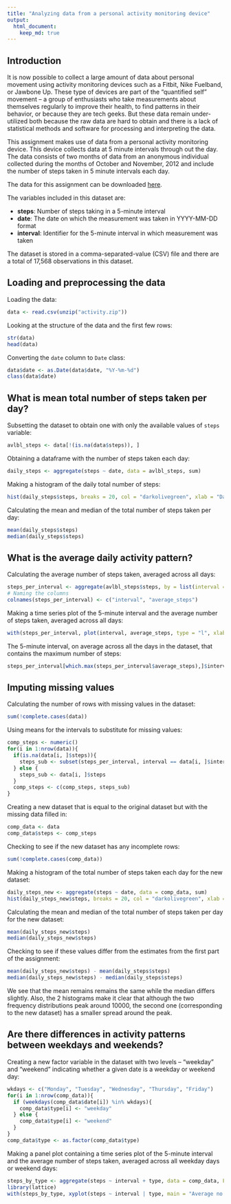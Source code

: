 ```yaml
---
title: "Analyzing data from a personal activity monitoring device"
output: 
  html_document:
    keep_md: true
---
```



## Introduction

It is now possible to collect a large amount of data about personal movement using activity monitoring devices such as a Fitbit, Nike Fuelband, or Jawbone Up. These type of devices are part of the “quantified self” movement – a group of enthusiasts who take measurements about themselves regularly to improve their health, to find patterns in their behavior, or because they are tech geeks. But these data remain under-utilized both because the raw data are hard to obtain and there is a lack of statistical methods and software for processing and interpreting the data.

This assignment makes use of data from a personal activity monitoring device. This device collects data at 5 minute intervals through out the day. The data consists of two months of data from an anonymous individual collected during the months of October and November, 2012 and include the number of steps taken in 5 minute intervals each day.

The data for this assignment can be downloaded [here](https://d396qusza40orc.cloudfront.net/repdata%2Fdata%2Factivity.zip).

The variables included in this dataset are:

- **steps**: Number of steps taking in a 5-minute interval
- **date**: The date on which the measurement was taken in YYYY-MM-DD format
- **interval**: Identifier for the 5-minute interval in which measurement was taken

The dataset is stored in a comma-separated-value (CSV) file and there are a total of 17,568 observations in this dataset.

## Loading and preprocessing the data  

Loading the data:
```r
data <- read.csv(unzip("activity.zip"))
```  
Looking at the structure of the data and the first few rows:
```r
str(data)
head(data)
```
Converting the `date` column to `Date` class:
```r
data$date <- as.Date(data$date, "%Y-%m-%d")
class(data$date)
```

## What is mean total number of steps taken per day?

Subsetting the dataset to obtain one with only the available values of `steps` variable:
```r
avlbl_steps <- data[!(is.na(data$steps)), ]
```
Obtaining a dataframe with the number of steps taken each day:
```r
daily_steps <- aggregate(steps ~ date, data = avlbl_steps, sum)
```
Making a histogram of the daily total number of steps:
```r
hist(daily_steps$steps, breaks = 20, col = "darkolivegreen", xlab = "Daily total number of steps", main = "Histogram of the daily total number of steps")
```
Calculating the mean and median of the total number of steps taken per day:
```r
mean(daily_steps$steps)
median(daily_steps$steps)
```

## What is the average daily activity pattern?
Calculating the average number of steps taken, averaged across all days:
```r
steps_per_interval <- aggregate(avlbl_steps$steps, by = list(interval = avlbl_steps$interval), FUN = mean)
# Naming the columns
colnames(steps_per_interval) <- c("interval", "average_steps")
```
Making a time series plot of the 5-minute interval and the average number of steps taken, averaged across all days:
```r
with(steps_per_interval, plot(interval, average_steps, type = "l", xlab = "Interval", ylab = "Average number of steps", main = "Average daily activity pattern",  col ="darkred"))
```
The 5-minute interval, on average across all the days in the dataset, that contains the maximum number of steps:
```r
steps_per_interval[which.max(steps_per_interval$average_steps),]$interval
```

## Imputing missing values

Calculating the number of rows with missing values in the dataset:
```r
sum(!complete.cases(data))
```
Using means for the intervals to substitute for missing values:
```r
comp_steps <- numeric()
for(i in 1:nrow(data)){
  if(is.na(data[i, ]$steps)){
    steps_sub <- subset(steps_per_interval, interval == data[i, ]$interval)$average_steps
  } else {
    steps_sub <- data[i, ]$steps
  }
  comp_steps <- c(comp_steps, steps_sub)
}
```
Creating a new dataset that is equal to the original dataset but with the missing data filled in:
```r
comp_data <- data
comp_data$steps <- comp_steps
```
Checking to see if the new dataset has any incomplete rows:
```r
sum(!complete.cases(comp_data))
```
Making a histogram of the total number of steps taken each day for the new dataset:
```r
daily_steps_new <- aggregate(steps ~ date, data = comp_data, sum)
hist(daily_steps_new$steps, breaks = 20, col = "darkolivegreen", xlab = "Daily total number of steps", main = "Histogram of the daily total number of steps")
```
Calculating the mean and median of the total number of steps taken per day for the new dataset:
```r
mean(daily_steps_new$steps)
median(daily_steps_new$steps)
```
Checking to see if these values differ from the estimates from the first part of the assignment:
```r
mean(daily_steps_new$steps) - mean(daily_steps$steps)
median(daily_steps_new$steps) - median(daily_steps$steps)
```
We see that the mean remains remains the same while the median differs slightly. Also, the 2 histograms make it clear that although the two frequency distributions peak around 10000, the second one (corresponding to the new dataset) has a smaller spread around the peak.    

## Are there differences in activity patterns between weekdays and weekends?

Creating a new factor variable in the dataset with two levels – “weekday” and “weekend” indicating whether a given date is a weekday or weekend day:
```r
wkdays <- c("Monday", "Tuesday", "Wednesday", "Thursday", "Friday")
for(i in 1:nrow(comp_data)){
  if (weekdays(comp_data$date[i]) %in% wkdays){
    comp_data$type[i] <- "weekday" 
  } else {
    comp_data$type[i] <- "weekend"
  }
}
comp_data$type <- as.factor(comp_data$type)
```
Making a panel plot containing a time series plot of the 5-minute interval and the average number of steps taken, averaged across all weekday days or weekend days:
```r
steps_by_type <- aggregate(steps ~ interval + type, data = comp_data, FUN = mean)
library(lattice)
with(steps_by_type, xyplot(steps ~ interval | type, main = "Average no of steps per interval", xlab = "Interval", ylab = "Average number of steps", layout = c(1,2), type = "l", col = "darkred"))
```

